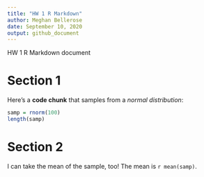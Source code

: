 ```yaml
---
title: "HW 1 R Markdown"
author: Meghan Bellerose
date: September 10, 2020
output: github_document
---
```


HW 1 R Markdown document 

# Section 1

Here's a **code chunk** that samples from 
a _normal distribution_:

```r
samp = rnorm(100)
length(samp)
```

# Section 2

I can take the mean of the sample, too!
The mean is `r mean(samp)`.